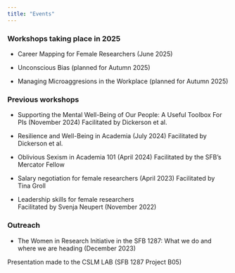 ```yaml
---
title: "Events"
---
```

### Workshops taking place in 2025

- Career Mapping for Female Researchers (June 2025)

- Unconscious Bias (planned for Autumn 2025)

- Managing Microaggresions in the Workplace (planned for Autumn 2025)

 
### Previous workshops 

- Supporting the Mental Well-Being of Our People: A Useful Toolbox For PIs (November 2024)
Facilitated by Dickerson et al.

- Resilience and Well-Being in Academia (July 2024)
Facilitated by Dickerson et al.

- Oblivious Sexism in Academia 101 (April 2024)
Facilitated by the SFB's Mercator Fellow

- Salary negotiation for female researchers (April 2023)
Facilitated by Tina Groll

- Leadership skills for female researchers   
Facilitated by Svenja Neupert (November 2022)

### Outreach

- The Women in Research Initiative in the SFB 1287: What we do and where we are heading (December 2023)

Presentation made to the CSLM LAB (SFB 1287 Project B05)
